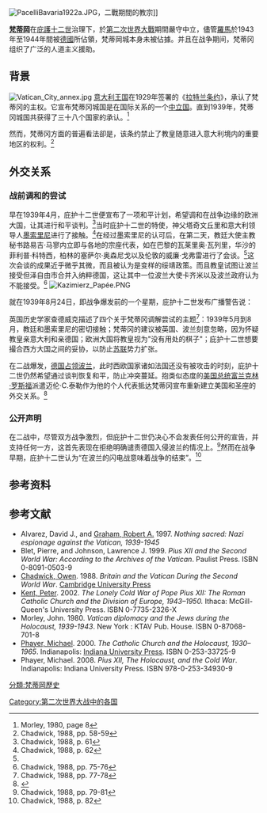{{Expand language|1=en|time=2021-04-15T23:30:48+00:00}}
[[File:PacelliBavaria1922a.JPG|thumb]]，二戰期間的教宗]]

'''[[梵蒂岡|梵蒂岡]]'''在[[庇護十二世|庇護十二世]]治理下，於[[第二次世界大戰|第二次世界大戰]]期間嚴守中立，儘管[[羅馬|羅馬]]於1943年至1944年間被[[納粹德國|德國]]所佔領，梵蒂岡城本身未被佔據。并且在战争期间，梵蒂冈组织了广泛的人道主义援助。

==背景==
[[File:Vatican_City_annex.jpg|thumb]]
[[意大利王国|意大利王国]]在1929年签署的《[[拉特兰条约|拉特兰条约]]》，承认了梵蒂冈的主权。它宣布梵蒂冈城国是在国际关系的一个[[中立国|中立国]]。直到1939年，梵蒂冈城国共获得了三十八个国家的承认。<ref>Morley, 1980, page 8</ref>

然而，梵蒂冈方面的普遍看法卻是，该条约禁止了教皇随意进入意大利境内的重要地区的权利。<ref>Chadwick, 1988, pp. 58-59</ref>

==外交关系==
{{see also|:en:Foreign relations of Pope Pius XII}}
===战前调和的尝试===
早在1939年4月，庇护十二世便宣布了一项和平计划，希望调和在战争边缘的欧洲大国，让其进行和平谈判。<ref>Chadwick, 1988, p. 61</ref>当时庇护十二世的特使，神父塔奇文丘里和意大利领导人[[墨索里尼|墨索里尼]]进行了接触。<ref name="c62">Chadwick, 1988, p. 62</ref>在经过墨索里尼的认可后，在第二天，教廷大使主教秘书路易吉·马寥内立即与各地的宗座代表，如在巴黎的瓦莱里奥·瓦列里，华沙的菲利普·科特西，柏林的塞萨尔·奥森尼戈以及伦敦的威廉·戈弗雷进行了会谈。<ref name="c62"/>这次会谈的成果近乎微乎其微，而且被认为是变样的绥靖政策。而且教皇试图让波兰接受但泽自由市合并入纳粹德国，这让其中一位波兰大使卡齐米以及波兰政府认为不能接受。<ref>Chadwick, 1988, pp. 75-76</ref>
[[File:Kazimierz_Papée.PNG|thumb]]


就在1939年8月24日，即战争爆发前的一个星期，庇护十二世发布广播警告说：{{cquote|我们仍有机会阻止这场灾难的来临。选择战争，一切都可能被摧毁；选择和平，则不会失去任何事物。<ref>[http://www.vatican.va/holy_father/benedict_xvi/homilies/2008/documents/hf_ben-xvi_hom_20081009_50-pio-xii_en.html Vatican Archive - ''Homily of Benedict XVI, 9 October 2008'']</ref>}}

英国历史学家查德威克描述了四个关于梵蒂冈调解尝试的主题<ref>Chadwick, 1988, pp. 77-78</ref>：1939年5月到8月，教廷和墨索里尼的密切接触；梵蒂冈的建议被英国、波兰刻意忽略，因为怀疑教皇亲意大利和亲德国；欧洲大国将教皇视为"没有用处的棋子"；庇护十二世想要撮合西方大国之间的妥协，以防止[[苏联|苏联]]势力扩张。

在二战爆发，[[波蘭戰役|德国占领波兰]]，此时西欧国家诸如法国还没有被攻击的时刻，庇护十二世仍然希望通过谈判恢复和平，防止冲突蔓延。抱类似态度的[[美国总统|美国总统]][[富兰克林·罗斯福|富兰克林·罗斯福]]派遣迈伦·C.泰勒作为他的个人代表抵达梵蒂冈宣布重新建立美国和圣座的外交关系。<ref>{{Cite web |url=http://docs.fdrlibrary.marist.edu/VATICAN1.HTML |title=Franklin D. Roosevelt Presidential Library and Museum - ''The Vatican Files'' |accessdate=2015-01-11 |archive-date=2019-09-18 |archive-url=https://web.archive.org/web/20190918172625/http://docs.fdrlibrary.marist.edu/VATICAN1.HTML |dead-url=no }}</ref>

===公开声明===
在二战中，尽管双方战争激烈，但庇护十二世仍决心不会发表任何公开的宣告，并支持任何一方，这首先表现在拒绝明确谴责德国入侵波兰的情况上。<ref>Chadwick, 1988, pp. 79-81</ref>然而在战争早期，庇护十二世认为“在波兰的闪电战意味着战争的结束”。<ref>Chadwick, 1988, p. 82</ref>

==参考资料==
{{reflist}}
==参考文献==
*Alvarez, David J., and [[Robert_A._Graham|Graham, Robert A.]] 1997. ''Nothing sacred: Nazi espionage against the Vatican, 1939-1945''
*Blet, Pierre, and Johnson, Lawrence J. 1999. ''Pius XII and the Second World War: According to the Archives of the Vatican''. Paulist Press. ISBN 0-8091-0503-9
*[[Owen_Chadwick|Chadwick, Owen]]. 1988. ''Britain and the Vatican During the Second World War''. [[Cambridge_University_Press|Cambridge University Press]]
*[[Peter_Kent_(historian)|Kent, Peter]]. 2002. ''The Lonely Cold War of Pope Pius XII: The Roman Catholic Church and the Division of Europe, 1943–1950.'' Ithaca: McGill-Queen's University Press. ISBN 0-7735-2326-X
*Morley, John. 1980. ''Vatican diplomacy and the Jews during the Holocaust, 1939-1943''. New York : KTAV Pub. House. ISBN 0-87068-701-8
*[[Michael_Phayer|Phayer, Michael]]. 2000. ''The Catholic Church and the Holocaust, 1930–1965''. Indianapolis: [[Indiana_University_Press|Indiana University Press]]. ISBN 0-253-33725-9
*Phayer, Michael. 2008. ''Pius XII, The Holocaust, and the Cold War''. Indianapolis: Indiana University Press. ISBN 978-0-253-34930-9
{{Refend}}

{{第二次世界大戰期間的各國家／地區}}
{{World War II}}

[[Category:第二次世界大战中的各国|Category:第二次世界大战中的各国]]
[[分類:梵蒂岡歷史|分類:梵蒂岡歷史]]